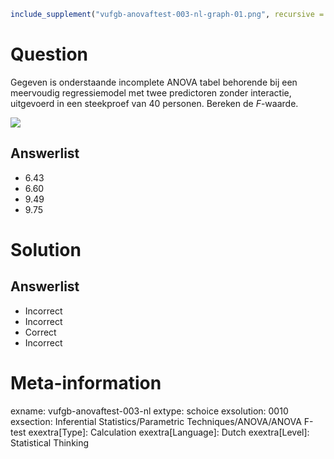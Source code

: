 ```r
include_supplement("vufgb-anovaftest-003-nl-graph-01.png", recursive = TRUE)
```
Question
========
  
Gegeven is onderstaande incomplete ANOVA tabel behorende bij een meervoudig regressiemodel met twee predictoren zonder interactie, uitgevoerd in een steekproef van 40 personen. Bereken de *F*-waarde.

![](vufgb-anovaftest-003-nl-graph-01.png) 
  
Answerlist
----------
* 6.43
* 6.60
* 9.49
* 9.75

Solution
========

Answerlist
----------
* Incorrect
* Incorrect
* Correct
* Incorrect

Meta-information
================
exname: vufgb-anovaftest-003-nl
extype: schoice
exsolution: 0010
exsection: Inferential Statistics/Parametric Techniques/ANOVA/ANOVA F-test
exextra[Type]: Calculation
exextra[Language]: Dutch
exextra[Level]: Statistical Thinking
